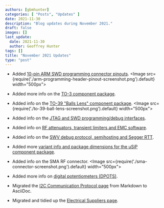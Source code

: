 ```yaml
---
authors: [gbmhunter]
categories: [ "Posts", "Updates" ]
date: 2021-11-30
description: "Blog updates during November 2021."
draft: false
images: []
last_update:
  date: 2021-11-30
  author: Geoffrey Hunter
tags: []
title: "November 2021 Updates"
type: "post"
---
```


* Added [10-pin ARM SWD programming connector pinouts](/programming/programming-microcontrollers-an-overview/).
    <Image src={require('./arm-programming-header-pinout-screenshot.png').default} width="500px"></Image>

* Added more info on the [TO-3 component package](/pcb-design/component-packages/to-3-component-package/).

* Added info on the [TO-39 "Balls Lens" component package](/pcb-design/component-packages/to-39-component-package/).
    <Image src={require('./to-39-ball-lens-screenshot.png').default} width="500px"></Image>

* Added info on the [JTAG and SWD programming/debug interfaces](/programming/programming-microcontrollers-an-overview/).

* Added info on [RF attenuators, transient limiters and EMC software](/electronics/electromagnetic-compatibility-emc/).

* Added info on the [SWV debug protocol, semihosting and Segger RTT](/programming/programming-microcontrollers-an-overview/).

* Added more [variant info and package dimensions for the uSiP component package](/pcb-design/component-packages/usip-component-package/).

* Added info on the SMA RF connector.
    <Image src={require('./sma-connector-screenshot.png').default} width="500px"></Image>

* Added more info on [digital potentiometers (DPOTS)](/electronics/components/digital-potentiometers-dpots/).

* Migrated the [I2C Communication Protocol page](/electronics/communication-protocols/i2c-communication-protocol/) from Markdown to AsciiDoc.

* Migrated and tidied up the [Electrical Suppliers page](/electronics/general/electrical-suppliers/).
